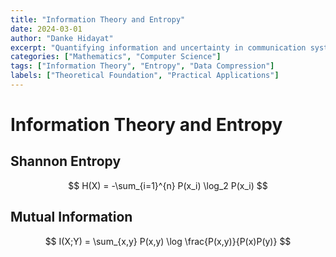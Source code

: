 ```yaml
---
title: "Information Theory and Entropy"
date: 2024-03-01
author: "Danke Hidayat"
excerpt: "Quantifying information and uncertainty in communication systems."
categories: ["Mathematics", "Computer Science"]
tags: ["Information Theory", "Entropy", "Data Compression"]
labels: ["Theoretical Foundation", "Practical Applications"]
---
```


# Information Theory and Entropy

## Shannon Entropy

$$
H(X) = -\sum_{i=1}^{n} P(x_i) \log_2 P(x_i)
$$

## Mutual Information

$$
I(X;Y) = \sum_{x,y} P(x,y) \log \frac{P(x,y)}{P(x)P(y)}
$$
